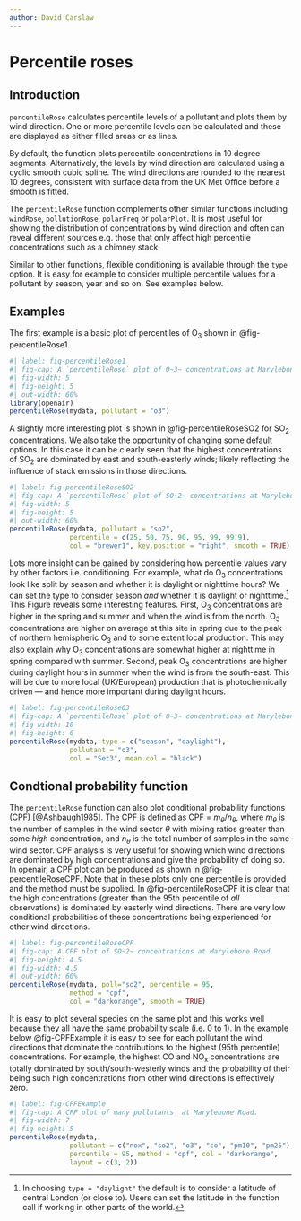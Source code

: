 ```yaml
---
author: David Carslaw
---
```


# Percentile roses {#sec-percentileRose}

## Introduction

`percentileRose` calculates percentile levels of a pollutant and plots them by wind direction. One or more percentile levels can be calculated and these are displayed as either filled areas or as lines.

By default, the function plots percentile concentrations in 10 degree segments. Alternatively, the levels by wind direction are calculated using a cyclic smooth cubic spline. The wind directions are rounded to the nearest 10 degrees, consistent with surface data from the UK Met Office before a smooth is fitted.

The `percentileRose` function complements other similar functions including `windRose`, `pollutionRose`, `polarFreq` or `polarPlot`. It is most useful for showing the distribution of concentrations by wind direction and often can reveal different sources e.g. those that only affect high percentile concentrations such as a chimney stack.

Similar to other functions, flexible conditioning is available through the `type` option. It is easy for example to consider multiple percentile values for a pollutant by season, year and so on. See examples below.

## Examples

The first example is a basic plot of percentiles of O~3~ shown in @fig-percentileRose1.

```r
#| label: fig-percentileRose1
#| fig-cap: A `percentileRose` plot of O~3~ concentrations at Marylebone Road. The percentile intervals are shaded and are shown by wind direction. It shows for example that higher concentrations occur for northerly winds, as expected at this location. However, it also shows, for example the actual value of the 95th percentile O~3~ concentration.
#| fig-width: 5
#| fig-height: 5
#| out-width: 60%
library(openair)
percentileRose(mydata, pollutant = "o3")
```

A slightly more interesting plot is shown in @fig-percentileRoseSO2 for SO~2~ concentrations. We also take the opportunity of changing some default options. In this case it can be clearly seen that the highest concentrations of SO~2~ are dominated by east and south-easterly winds; likely reflecting the influence of stack emissions in those directions.

```r
#| label: fig-percentileRoseSO2
#| fig-cap: A `percentileRose` plot of SO~2~ concentrations at Marylebone Road. The percentile intervals are shaded and are shown by wind direction. This plot sets some user-defined percentile levels to consider the higher SO~2~ concentrations, moves the key to the right and uses an alternative colour scheme.
#| fig-width: 5
#| fig-height: 5
#| out-width: 60%
percentileRose(mydata, pollutant = "so2",
               percentile = c(25, 50, 75, 90, 95, 99, 99.9),
               col = "brewer1", key.position = "right", smooth = TRUE)
```

Lots more insight can be gained by considering how percentile values vary by other factors i.e. conditioning. For example, what do O~3~ concentrations look like split by season and whether it is daylight or nighttime hours? We can set the type to consider season *and* whether it is daylight or nighttime.[^percentile-roses-1] This Figure reveals some interesting features. First, O~3~ concentrations are higher in the spring and summer and when the wind is from the north. O~3~ concentrations are higher on average at this site in spring due to the peak of northern hemispheric O~3~ and to some extent local production. This may also explain why O~3~ concentrations are somewhat higher at nighttime in spring compared with summer. Second, peak O~3~ concentrations are higher during daylight hours in summer when the wind is from the south-east. This will be due to more local (UK/European) production that is photochemically driven --- and hence more important during daylight hours.

[^percentile-roses-1]: In choosing `type = "daylight"` the default is to consider a latitude of central London (or close to). Users can set the latitude in the function call if working in other parts of the world.

```r
#| label: fig-percentileRoseO3
#| fig-cap: A `percentileRose` plot of O~3~ concentrations at Marylebone Road. The percentile intervals are shaded and are shown by wind direction.The plot shows the variation by season and whether  it is nighttime or daylight hours.
#| fig-width: 10
#| fig-height: 6
percentileRose(mydata, type = c("season", "daylight"), 
               pollutant = "o3",
               col = "Set3", mean.col = "black")
```

## Condtional probability function {#sec-CPF}

The `percentileRose` function can also plot conditional probability functions (CPF) [@Ashbaugh1985]. The CPF is defined as CPF = $m_\theta/n_\theta$, where $m_\theta$ is the number of samples in the wind sector $\theta$ with mixing ratios greater than some *high* concentration, and $n_\theta$ is the total number of samples in the same wind sector. CPF analysis is very useful for showing which wind directions are dominated by high concentrations and give the probability of doing so. In [openair]{.pkg}, a CPF plot can be produced as shown in @fig-percentileRoseCPF. Note that in these plots only one percentile is provided and the method must be supplied. In @fig-percentileRoseCPF it is clear that the high concentrations (greater than the 95th percentile of *all* observations) is dominated by easterly wind directions. There are very low conditional probabilities of these concentrations being experienced for other wind directions.

```r
#| label: fig-percentileRoseCPF
#| fig-cap: A CPF plot of SO~2~ concentrations at Marylebone Road.
#| fig-height: 4.5
#| fig-width: 4.5
#| out-width: 60%
percentileRose(mydata, poll="so2", percentile = 95, 
               method = "cpf",
               col = "darkorange", smooth = TRUE)
```

It is easy to plot several species on the same plot and this works well because they all have the same probability scale (i.e. 0 to 1). In the example below @fig-CPFExample it is easy to see for each pollutant the wind directions that dominate the contributions to the highest (95th percentile) concentrations. For example, the highest CO and NO~x~ concentrations are totally dominated by south/south-westerly winds and the probability of their being such high concentrations from other wind directions is effectively zero.

```r
#| label: fig-CPFExample
#| fig-cap: A CPF plot of many pollutants  at Marylebone Road.
#| fig-width: 7
#| fig-height: 5
percentileRose(mydata, 
               pollutant = c("nox", "so2", "o3", "co", "pm10", "pm25"),
               percentile = 95, method = "cpf", col = "darkorange",
               layout = c(3, 2))
```
